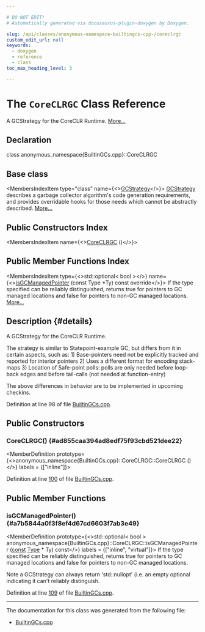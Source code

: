```yaml
---

# DO NOT EDIT!
# Automatically generated via docusaurus-plugin-doxygen by Doxygen.

slug: /api/classes/anonymous-namespace-builtingcs-cpp-/coreclrgc
custom_edit_url: null
keywords:
  - doxygen
  - reference
  - class
toc_max_heading_level: 3

---
```





# The `CoreCLRGC` Class Reference

<DoxygenPage pluginConfig={pluginConfig}>

A GCStrategy for the CoreCLR Runtime. <a href="#details">More...</a>

## Declaration

<CodeBlock>class anonymous_namespace{BuiltinGCs.cpp}::CoreCLRGC</CodeBlock>

## Base class

<MembersIndex>

<MembersIndexItem
  type="class"
  name={<><a href="/docs/api/classes/llvm/gcstrategy">GCStrategy</a></>}>
<a href="/docs/api/classes/llvm/gcstrategy">GCStrategy</a> describes a garbage collector algorithm&#39;s code generation requirements, and provides overridable hooks for those needs which cannot be abstractly described. <a href="/docs/api/classes/llvm/gcstrategy/#details">More...</a>
</MembersIndexItem>

</MembersIndex>

## Public Constructors Index

<MembersIndex>

<MembersIndexItem
  name={<><a href="#ad855caa394ad8edf75f93cbd521dee22">CoreCLRGC</a> ()</>}>
</MembersIndexItem>

</MembersIndex>

## Public Member Functions Index

<MembersIndex>

<MembersIndexItem
  type={<>std::optional&lt; bool &gt;</>}
  name={<><a href="#a7b5844a0f3f8ef4d67cd6603f7ab3e49">isGCManagedPointer</a> (const Type &#42;Ty) const override</>}>
If the type specified can be reliably distinguished, returns true for pointers to GC managed locations and false for pointers to non-GC managed locations. <a href="#a7b5844a0f3f8ef4d67cd6603f7ab3e49">More...</a>
</MembersIndexItem>

</MembersIndex>

## Description {#details}

A GCStrategy for the CoreCLR Runtime.

The strategy is similar to Statepoint-example GC, but differs from it in certain aspects, such as: 1) Base-pointers need not be explicitly tracked and reported for interior pointers 2) Uses a different format for encoding stack-maps 3) Location of Safe-point polls: polls are only needed before loop-back edges and before tail-calls (not needed at function-entry)

The above differences in behavior are to be implemented in upcoming checkins.

Definition at line 98 of file <a href="/docs/api/files/lib/lib/ir/builtingcs-cpp">BuiltinGCs.cpp</a>.

<SectionDefinition>

## Public Constructors

### CoreCLRGC() {#ad855caa394ad8edf75f93cbd521dee22}

<MemberDefinition
  prototype={<>anonymous&#95;namespace&#123;BuiltinGCs.cpp&#125;::CoreCLRGC::CoreCLRGC ()</>}
  labels = {["inline"]}>

Definition at line <a href="/docs/api/files/lib/lib/ir/builtingcs-cpp/#l00100">100</a> of file <a href="/docs/api/files/lib/lib/ir/builtingcs-cpp">BuiltinGCs.cpp</a>.
</MemberDefinition>

</SectionDefinition>

<SectionDefinition>

## Public Member Functions

### isGCManagedPointer() {#a7b5844a0f3f8ef4d67cd6603f7ab3e49}

<MemberDefinition
  prototype={<>std::optional&lt; bool &gt; anonymous&#95;namespace&#123;BuiltinGCs.cpp&#125;::CoreCLRGC::isGCManagedPointer (<a href="/docs/api/files/lib/lib/target/lib/target/aarch64/aarch64promoteconstant-cpp/#a90f8350fecae261c25be85d38b451bff">const</a> <a href="/docs/api/classes/llvm/type">Type</a> &#42; Ty) const</>}
  labels = {["inline", "virtual"]}>
If the type specified can be reliably distinguished, returns true for pointers to GC managed locations and false for pointers to non-GC managed locations.

Note a GCStrategy can always return &#39;std::nullopt&#39; (i.e. an empty optional indicating it can&#39;t reliably distinguish.

Definition at line <a href="/docs/api/files/lib/lib/ir/builtingcs-cpp/#l00109">109</a> of file <a href="/docs/api/files/lib/lib/ir/builtingcs-cpp">BuiltinGCs.cpp</a>.
</MemberDefinition>

</SectionDefinition>

<hr/>

The documentation for this class was generated from the following file:

<ul>
<li><a href="/docs/api/files/lib/lib/ir/builtingcs-cpp">BuiltinGCs.cpp</a></li>
</ul>

</DoxygenPage>
